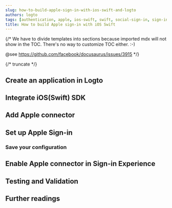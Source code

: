 ```yaml
---
slug: how-to-build-apple-sign-in-with-ios-swift-and-logto
authors: logto
tags: [authentication, apple, ios-swift, swift, social-sign-in, sign-in, login]
title: How to build Apple sign-in with iOS Swift
---
```


{/*
  We have to divide templates into sections because imported mdx will not show in the TOC.
  There's no way to customize TOC either. :-)

  @see https://github.com/facebook/docusaurus/issues/3915
*/}



{/* truncate */}

<Intro connector={connector} sdk="iOS Swift" link="https://developer.apple.com/ios/ " />

## Create an application in Logto

<CreateApplication type="Native app" framework="iOS(Swift)" />

## Integrate iOS(Swift) SDK

<IntegrateSdk />

## Add Apple connector

<AddSocialConnector connector={connector} framework="iOS(Swift)" />

## Set up Apple Sign-in

<ConnectorGuide />

### Save your configuration

<SaveYourConfiguration connector={connector} />

## Enable Apple connector in Sign-in Experience

<EnableSocialConnector connector={connector} />

## Testing and Validation

<TestingAndValidation connector={connector} sdk="iOS Swift" />

## Further readings

<FurtherReadings />